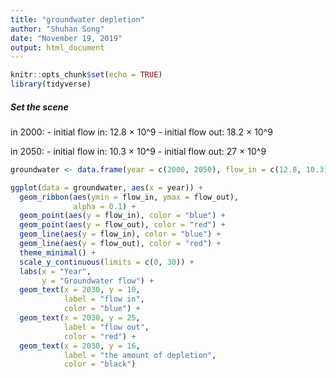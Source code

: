 ```yaml
---
title: "groundwater depletion"
author: "Shuhan Song"
date: "November 19, 2019"
output: html_document
---
```


```r
knitr::opts_chunk$set(echo = TRUE)
library(tidyverse)
```

##### Set the scene
in 2000: 
- initial flow in: 12.8 $\times$ 10^9
- initial flow out: 18.2 $\times$ 10^9

in 2050:
- initial flow in: 10.3 $\times$ 10^9
- initial flow out: 27 $\times$ 10^9

```r
groundwater <- data.frame(year = c(2000, 2050), flow_in = c(12.8, 10.3), flow_out = c(18.2, 27))

ggplot(data = groundwater, aes(x = year)) +
  geom_ribbon(aes(ymin = flow_in, ymax = flow_out),
              alpha = 0.1) +
  geom_point(aes(y = flow_in), color = "blue") +
  geom_point(aes(y = flow_out), color = "red") +
  geom_line(aes(y = flow_in), color = "blue") +
  geom_line(aes(y = flow_out), color = "red") +
  theme_minimal() +
  scale_y_continuous(limits = c(0, 30)) +
  labs(x = "Year", 
       y = "Groundwater flow") +
  geom_text(x = 2030, y = 10,
            label = "flow in",
            color = "blue") +
  geom_text(x = 2030, y = 25,
            label = "flow out",
            color = "red") +
  geom_text(x = 2030, y = 16,
            label = "the amount of depletion",
            color = "black")

```

